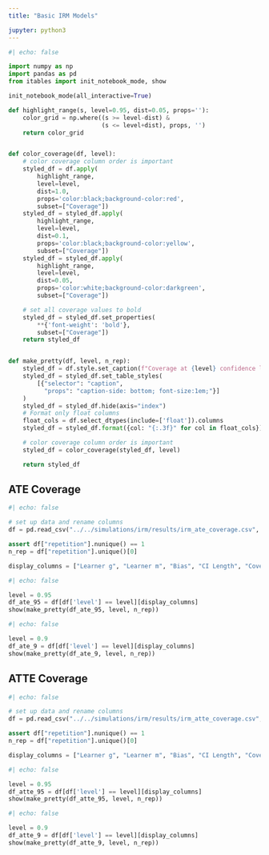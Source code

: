 ```yaml
---
title: "Basic IRM Models"

jupyter: python3
---
```


```python
#| echo: false

import numpy as np
import pandas as pd
from itables import init_notebook_mode, show

init_notebook_mode(all_interactive=True)

def highlight_range(s, level=0.95, dist=0.05, props=''):
    color_grid = np.where((s >= level-dist) &
                          (s <= level+dist), props, '')
    return color_grid


def color_coverage(df, level):
    # color coverage column order is important
    styled_df = df.apply(
        highlight_range,
        level=level,
        dist=1.0,
        props='color:black;background-color:red',
        subset=["Coverage"])
    styled_df = styled_df.apply(
        highlight_range,
        level=level,
        dist=0.1,
        props='color:black;background-color:yellow',
        subset=["Coverage"])
    styled_df = styled_df.apply(
        highlight_range,
        level=level,
        dist=0.05,
        props='color:white;background-color:darkgreen',
        subset=["Coverage"])

    # set all coverage values to bold
    styled_df = styled_df.set_properties(
        **{'font-weight': 'bold'},
        subset=["Coverage"])
    return styled_df


def make_pretty(df, level, n_rep):
    styled_df = df.style.set_caption(f"Coverage at {level} confidence level with {n_rep} repetitions")
    styled_df = styled_df.set_table_styles(
        [{"selector": "caption",
          "props": "caption-side: bottom; font-size:1em;"}]
    )
    styled_df = styled_df.hide(axis="index")
    # Format only float columns
    float_cols = df.select_dtypes(include=['float']).columns
    styled_df = styled_df.format({col: "{:.3f}" for col in float_cols})

    # color coverage column order is important
    styled_df = color_coverage(styled_df, level)

    return styled_df
```

## ATE Coverage

```python
#| echo: false

# set up data and rename columns
df = pd.read_csv("../../simulations/irm/results/irm_ate_coverage.csv", index_col=None)

assert df["repetition"].nunique() == 1
n_rep = df["repetition"].unique()[0]

display_columns = ["Learner g", "Learner m", "Bias", "CI Length", "Coverage"]
```


```python
#| echo: false

level = 0.95
df_ate_95 = df[df['level'] == level][display_columns]
show(make_pretty(df_ate_95, level, n_rep))
```


```python
#| echo: false

level = 0.9
df_ate_9 = df[df['level'] == level][display_columns]
show(make_pretty(df_ate_9, level, n_rep))
```


## ATTE Coverage


```python
#| echo: false

# set up data and rename columns
df = pd.read_csv("../../simulations/irm/results/irm_atte_coverage.csv", index_col=None)

assert df["repetition"].nunique() == 1
n_rep = df["repetition"].unique()[0]

display_columns = ["Learner g", "Learner m", "Bias", "CI Length", "Coverage"]
```


```python
#| echo: false

level = 0.95
df_atte_95 = df[df['level'] == level][display_columns]
show(make_pretty(df_atte_95, level, n_rep))
```


```python
#| echo: false

level = 0.9
df_atte_9 = df[df['level'] == level][display_columns]
show(make_pretty(df_atte_9, level, n_rep))
```